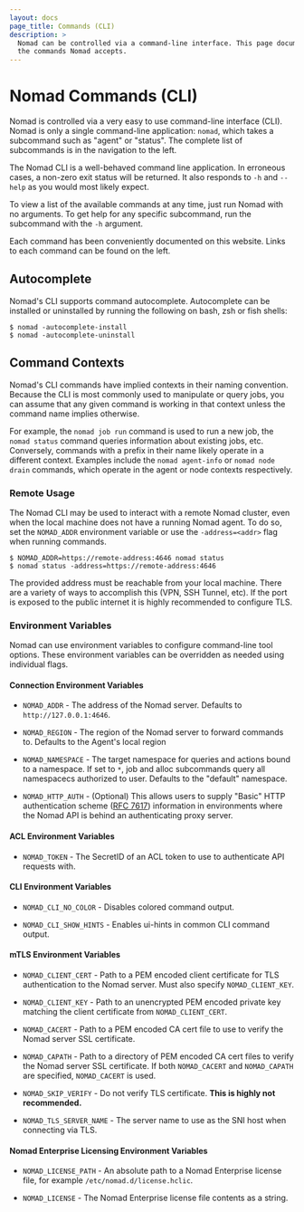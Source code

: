 ```yaml
---
layout: docs
page_title: Commands (CLI)
description: >
  Nomad can be controlled via a command-line interface. This page documents all
  the commands Nomad accepts.
---
```


# Nomad Commands (CLI)

Nomad is controlled via a very easy to use command-line interface (CLI).
Nomad is only a single command-line application: `nomad`, which
takes a subcommand such as "agent" or "status". The complete list of
subcommands is in the navigation to the left.

The Nomad CLI is a well-behaved command line application. In erroneous cases,
a non-zero exit status will be returned. It also responds to `-h` and `--help`
as you would most likely expect.

To view a list of the available commands at any time, just run Nomad
with no arguments. To get help for any specific subcommand, run the subcommand
with the `-h` argument.

Each command has been conveniently documented on this website. Links to each
command can be found on the left.

## Autocomplete

Nomad's CLI supports command autocomplete. Autocomplete can be installed or
uninstalled by running the following on bash, zsh or fish shells:

```shell-session
$ nomad -autocomplete-install
$ nomad -autocomplete-uninstall
```

## Command Contexts

Nomad's CLI commands have implied contexts in their naming convention. Because
the CLI is most commonly used to manipulate or query jobs, you can assume that
any given command is working in that context unless the command name implies
otherwise.

For example, the `nomad job run` command is used to run a new job, the `nomad status` command queries information about existing jobs, etc. Conversely,
commands with a prefix in their name likely operate in a different context.
Examples include the `nomad agent-info` or `nomad node drain` commands,
which operate in the agent or node contexts respectively.

### Remote Usage

The Nomad CLI may be used to interact with a remote Nomad cluster, even when the
local machine does not have a running Nomad agent. To do so, set the
`NOMAD_ADDR` environment variable or use the `-address=<addr>` flag when running
commands.

```shell-session
$ NOMAD_ADDR=https://remote-address:4646 nomad status
$ nomad status -address=https://remote-address:4646
```

The provided address must be reachable from your local machine. There are a
variety of ways to accomplish this (VPN, SSH Tunnel, etc). If the port is
exposed to the public internet it is highly recommended to configure TLS.

### Environment Variables

Nomad can use environment variables to configure command-line tool options.
These environment variables can be overridden as needed using individual
flags.

#### Connection Environment Variables

- `NOMAD_ADDR` - The address of the Nomad server. Defaults to
  `http://127.0.0.1:4646`.

- `NOMAD_REGION` - The region of the Nomad server to forward commands to.
  Defaults to the Agent's local region

- `NOMAD_NAMESPACE` - The target namespace for queries and actions bound to a
  namespace. If set to `*`, job and alloc subcommands query all namespacecs
  authorized to user. Defaults to the "default" namespace.

- `NOMAD_HTTP_AUTH` - (Optional) This allows users to supply "Basic" HTTP
  authentication scheme ([RFC 7617](https://tools.ietf.org/html/rfc7617))
  information in environments where the Nomad API is behind an authenticating
  proxy server.

#### ACL Environment Variables

- `NOMAD_TOKEN` - The SecretID of an ACL token to use to authenticate API
  requests with.

#### CLI Environment Variables

- `NOMAD_CLI_NO_COLOR` - Disables colored command output.

- `NOMAD_CLI_SHOW_HINTS` - Enables ui-hints in common CLI command output.

#### mTLS Environment Variables

- `NOMAD_CLIENT_CERT` - Path to a PEM encoded client certificate for TLS
  authentication to the Nomad server. Must also specify `NOMAD_CLIENT_KEY`.

- `NOMAD_CLIENT_KEY` - Path to an unencrypted PEM encoded private key matching
  the client certificate from `NOMAD_CLIENT_CERT`.

- `NOMAD_CACERT` - Path to a PEM encoded CA cert file to use to verify the
  Nomad server SSL certificate.

- `NOMAD_CAPATH` - Path to a directory of PEM encoded CA cert files to verify
  the Nomad server SSL certificate. If both `NOMAD_CACERT` and `NOMAD_CAPATH`
  are specified, `NOMAD_CACERT` is used.

- `NOMAD_SKIP_VERIFY` - Do not verify TLS certificate. **This is highly not
  recommended.**

- `NOMAD_TLS_SERVER_NAME` - The server name to use as the SNI host when
  connecting via TLS.

#### Nomad Enterprise Licensing Environment Variables

- `NOMAD_LICENSE_PATH` - An absolute path to a Nomad Enterprise license file,
  for example `/etc/nomad.d/license.hclic`.

- `NOMAD_LICENSE` - The Nomad Enterprise license file contents as a string.
